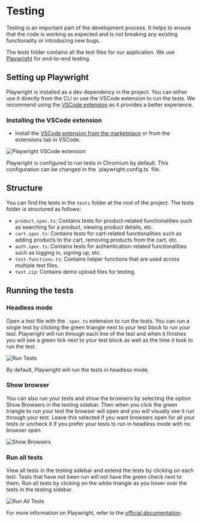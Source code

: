  
# Testing

Testing is an important part of the development process. It helps to ensure that the code is working as expected and is not breaking any existing functionality or introducing new bugs.

The tests folder contains all the test files for our application. We use [Playwright](https://playwright.dev/) for end-to-end testing.

## Setting up Playwright

Playwright is installed as a dev dependency in the project. You can either use it directly from the CLI or use the VSCode extension to run the tests. We recommend using the [VSCode extension](https://playwright.dev/docs/getting-started-vscode) as it provides a better experience.

### Installing the VSCode extension

-   Install the [VSCode extension from the marketplace](https://marketplace.visualstudio.com/items?itemName=ms-playwright.playwright) or from the extensions tab in VSCode.

![Playwright VSCode extension](../../public/images/screenshots/playwright-vscode-ext.png)

<Callout type="info">
	Playwright is configured to run tests in Chromium by default. This configuration can be changed in the
	`playwright.config.ts` file.
</Callout>

## Structure

You can find the tests in the `tests` folder at the root of the project. The tests folder is structured as follows:

-   `product.spec.ts`: Contains tests for product-related functionalities such as searching for a product, viewing product details, etc.
-   `cart.spec.ts`: Contains tests for cart-related functionalities such as adding products to the cart, removing products from the cart, etc.
-   `auth.spec.ts`: Contains tests for authentication-related functionalities such as logging in, signing up, etc.
-   `test-functions.ts`: Contains helper functions that are used across multiple test files.
-   `test.zip`: Contains demo upload files for testing.

## Running the tests

### Headless mode

Open a test file with the `.spec.ts` extension to run the tests. You can run a single test by clicking the green triangle next to your test block to run your test. Playwright will run through each line of the test and when it finishes you will see a green tick next to your test block as well as the time it took to run the test.

![Run Tests](../../public/images/screenshots/run-tests.png)

<Callout type="info">By default, Playwright will run the tests in headless mode.</Callout>

### Show browser

You can also run your tests and show the browsers by selecting the option Show Browsers in the testing sidebar. Then when you click the green triangle to run your test the browser will open and you will visually see it run through your test. Leave this selected if you want browsers open for all your tests or uncheck it if you prefer your tests to run in headless mode with no browser open.

![Show Browsers](../../public/images/screenshots/run-test-show-browser.png)

### Run all tests

View all tests in the testing sidebar and extend the tests by clicking on each test. Tests that have not been run will not have the green check next to them. Run all tests by clicking on the white triangle as you hover over the tests in the testing sidebar.

![Run All Tests](../../public/images/screenshots/run-all-tests.png)

For more information on Playwright, refer to the [official documentation](https://playwright.dev/docs/intro).

